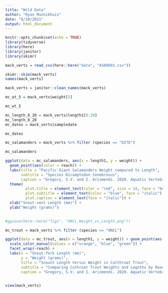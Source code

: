 ```yaml
---
title: "Wild Data"
author: "Ryan Munnikhuis"
date: "8/10/2021"
output: html_document
---
```


```r
knitr::opts_chunk$set(echo = TRUE)
library(tidyverse)
library(here)
library(janitor)
library(skimr)
```

```r
mack_verts = read_csv(here::here("data", "AS00601.csv"))

skimr::skim(mack_verts)
names(mack_verts)

mack_verts = janitor::clean_names(mack_verts)

```
```r
mc_wt_5 = mack_verts$weight[5]

mc_wt_5

mc_length_8_20 = mack_verts$length1[8:20]
mc_length_8_20
mc_dates = mack_verts$sampledate

mc_dates
```

```r
mc_salamanders = mack_verts %>% filter (species == "DITE")

mc_salamanders

ggplot(data = mc_salamanders, aes(x = length1, y = weight)) + 
  geom_point(aes(color = reach)) +
  labs(title = "Pacific Giant Salamanders Weight compared to Length", 
       subtitle = "Species Dicamptodon tenebrosus", 
       caption = "Gregory, S.V. and I. Arismendi. 2020. Aquatic Vertebrate Population Study in Mack Creek, Andrews Experimental Forest, 1987 to present ver 14. Environmental Data Initiative. https://doi.org/10.6073/pasta/7c78d662e847cdbe33584add8f809165 (Accessed 2021-08-11).") + 
  theme( 
         plot.title = element_text(color = "red", size = 14, face = "bold"),
         plot.subtitle = element_text(color = "blue", face = "italic"), 
         plot.caption = element_text(face = "italic")) +
  xlab("Snout-vent Length (mm)") +
  ylab("Weight (grams)")
         

#ggsave(here::here("figs", "ONCL_Weight_vs_Length.png"))

```
```r
mc_trout = mack_verts %>% filter (species == "ONCL")

ggplot(data = mc_trout, aes(x = length1, y = weight)) + geom_point(aes(color = reach), alpha = 0.5) +
  scale_color_manual(values = c("orange", "blue", "green")) + 
  facet_wrap(~reach) +
  labs(x = "Snout-fork Length (mm)",
       y = "Weight (grams)", 
       title = "Snount Length Versus Weight in Cutthroat Trout", 
       subtitle = "Comparing Cuthroat Trout Weights and Legnths by Reach", 
       caption = "Gregory, S.V. and I. Arismendi. 2020. Aquatic Vertebrate Population Study in Mack Creek, Andrews Experimental Forest, 1987 to present ver 14. Environmental Data Initiative. https://doi.org/10.6073/pasta/7c78d662e847cdbe33584add8f809165 (Accessed 2021-08-11).")
                                                                      
```
```r
view(mack_verts)
```


